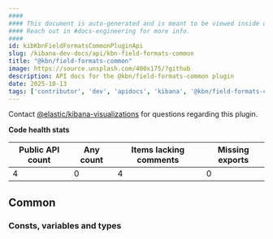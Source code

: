 ```yaml
---
####
#### This document is auto-generated and is meant to be viewed inside our experimental, new docs system.
#### Reach out in #docs-engineering for more info.
####
id: kibKbnFieldFormatsCommonPluginApi
slug: /kibana-dev-docs/api/kbn-field-formats-common
title: "@kbn/field-formats-common"
image: https://source.unsplash.com/400x175/?github
description: API docs for the @kbn/field-formats-common plugin
date: 2025-10-13
tags: ['contributor', 'dev', 'apidocs', 'kibana', '@kbn/field-formats-common']
---
```




Contact [@elastic/kibana-visualizations](https://github.com/orgs/elastic/teams/kibana-visualizations) for questions regarding this plugin.

**Code health stats**

| Public API count  | Any count | Items lacking comments | Missing exports |
|-------------------|-----------|------------------------|-----------------|
| 4 | 0 | 4 | 0 |

## Common

### Consts, variables and types
<DocDefinitionList data={kbnFieldFormatsCommonObj.common.misc}/>

